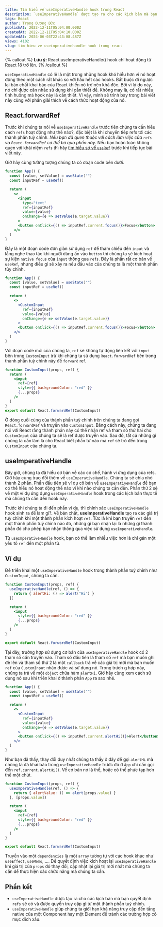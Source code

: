 ```yaml
---
title: Tìm hiểu về useImperativeHandle hook trong React
description: `useImperativeHandle` được tạo ra cho các kịch bản mà bạn quyết định `refs` sẽ có và được quyền truy cập gì từ một thành phần tuỳ chỉnh.
tags: React
author: Trọng Dương Đức
publishAt: 2022-12-11T05:04:00.000Z
createdAt: 2022-12-11T05:04:10.000Z
updatedAt: 2024-06-03T22:43:08.487Z
views: 4102
slug: tim-hieu-ve-useimperativehandle-hook-trong-react
---
```


{% callout %}
**Lưu ý:** React.useImperativeHandle() hook chỉ hoạt động từ React 18 trở lên.
{% /callout %}

`useImperativeHandle` có lẽ là một trong những hook khó hiểu hơn vì nó hoạt động theo một cách rất khác so với hầu hết các hooks. Bắt buộc đi ngược lại bản chất khai báo của React khiến nó trở nên khá độc. Bởi vì lý do này, nó chỉ được cân nhắc sử dụng khi cần thiết để. Không may là, có rất nhiều tình huống mà hook này là cần thiết. Vì vậy, mình sẽ trình bày trong bài viết này cùng với phần giải thích về cách thức hoạt động của nó.

## React.forwardRef
Trước khi chúng ta nói về `useImperativeHandle` trước tiên chúng ta cần hiểu cách `refs` hoạt động như thế nào?, đặc biệt là khi chuyển tiếp refs tới các thành phần tuỳ chỉnh. *Nếu bạn đã quen thuộc với cách làm việc của `refs` và `React.forwardRef` có thể bỏ qua phần này*. Nếu bạn hoàn toàn không quen với khái niệm `refs` thì hãy [tìm hiểu sơ về `useRef`](https://codestus.com/posts/tat-ca-nhung-gi-ban-can-biet-ve-ref-trong-react) trước khi tiếp tục bài viết này.

Giờ hãy cùng tưởng tượng chúng ta có đoạn code bên dưới.

```jsx
function App() {
  const [value, setValue] = useState("")
  const inputRef = useRef()

  return (
    <>
      <input
        type="text"
        ref={inputRef}
        value={value}
        onChange={e => setValue(e.target.value)}
      >
      <button onClick={() => inputRef.current.focus()}>Focus</button>
    </>
  )
}
```

Đây là một đoạn code đơn giản sử dụng `ref` để tham chiếu đến `input` và lắng nghe thao tác khi người dùng ấn vào `button` thì chúng ta sẽ kích hoạt sự kiện `native focus` của `input` thông qua `refs`. Đây là phần rất cơ bản về `useRef`, nhưng điều gì sẽ xảy ra nếu đầu vào của chúng ta là một thành phần tùy chỉnh.

```jsx
function App() {
  const [value, setValue] = useState("")
  const inputRef = useRef()

  return (
    <>
      <CustomInput
        ref={inputRef}
        value={value}
        onChange={e => setValue(e.target.value)}
      >
      <button onClick={() => inputRef.current.focus()}>Focus</button>
    </>
  )
}
```

Với đoạn code mới của chúng ta, `ref` sẽ không tự động liên kết với `input` bên trong `CustomInput` trừ khi chúng ta sử dụng `React.forwardRef` bên trong thành phần tuỳ chỉnh này để `forward` ref.

```jsx
function CustomInput(props, ref) {
  return (
    <input
      ref={ref}
      style={{ backgroundColor: "red" }}
      {...props}
    />
  )
}
export default React.forwardRef(CustomInput)
```

Ở dòng cuối cùng của thành phần tuỳ chỉnh trên chúng ta đang gọi `React.forwardRef` và truyền vào `CustomInput`. Bằng cách này, chúng ta đang nói với React rằng thành phần này có thể nhận ref và tham số thứ hai cho `CustomInput` của chúng ta sẽ là ref được truyền vào. Sau đó, tất cả những gì chúng ta cần làm là cho React biết phần tử nào mà `ref` sẽ trỏ đến trong `CustomInput` của chúng ta.

## useImperativeHandle
Bây giờ, chúng ta đã hiểu cơ bản về các cơ chế, hành vi ứng dụng của refs. Giờ hãy cùng trao đổi thêm về `useImperativeHandle`. Chúng ta sẽ chia nhỏ thành 2 phần. Phần đầu tiên sẽ ví dụ cô bản về `useImperativeHandle` để bạn có thể hiểu nó hoạt động thế nào vì khi nào chúng ta cần đến. Phần thứ 2 sẽ về một ví dụ ứng dụng `useImperativeHandle` hook trong các kịch bản thực tế mà chúng ta cần đến hook này.

Trước khi chúng ta đi đến phần ví dụ, thì chính xác `useImperativeHandle` hook sinh ra để làm gì?. Về bản chất, **useImperativeHandle** tạo ra các giá trị tuỳ chỉnh khi một thành phần kích hoạt `ref`. Tức là khi bạn truyền `ref` đến một thành phần tuỳ chỉnh nào đó, những gì bạn nhận lại là những gì thành phần đó cho phép bạn nhận thông qua việc sử dụng `useImperativeHandle`.

Từ `useImperativeHandle` hook, bạn có thể làm nhiều việc hơn là chỉ gán một yếu tố `ref` đến một phần tử.

## Ví dụ
Để triển khai một `useImperativeHandle` hook trong thành phần tuỳ chỉnh như `CustomInput`, chúng ta cần.

```jsx
function CustomInput(props, ref) {
  useImperativeHandle(ref, () => {
    return { alertHi: () => alert("Hi") }
  })

  return (
    <input
      style={{ backgroundColor: "red" }}
      {...props}
    />
  )
}

export default React.forwardRef(CustomInput)
```

Tại đây, trường hợp sử dụng cơ bản của `useImperativeHandle` hook có 2 tham số cần truyền vào. Tham số đầu tiên là tham số `ref` mà bạn muốn ghi đè lên và tham số thứ 2 là một `callback` trả về các giá trị mới mà bạn muốn `ref` của `CustomInput` nhận được và sử dụng nó. Trong trườn g hợp này, chúng ta trả về một `object` chứa hàm `alertHi`. Giờ hãy cùng xem cách sử dụng nó sau khi triển khai ở thành phần `App` ra sao nhé.

```jsx
function App() {
  const [value, setValue] = useState("")
  const inputRef = useRef()

  return (
    <>
      <CustomInput
        ref={inputRef}
        value={value}
        onChange={e => setValue(e.target.value)}
      >
      <button onClick={() => inputRef.current.alertHi()}>Alert</button>
    </>
  )
}
```

Như bạn đã thấy, thay đổi duy nhất chúng ta thấy ở đây để gọi `alertHi` mà chúng ta đã khai báo trong `useImperativeHandle` trước đó ở `App` chỉ cần gọi đến `ref.current.alertHi()`. Về cơ bản nó là thế, hoặc có thể phức tạp hơn thế một chút.

```jsx
function CustomInput(props, ref) {
  useImperativeHandle(ref, () => {
    return { alertValue: () => alert(props.value) }
  }, [props.value])

  return (
    <input
      ref={ref}
      style={{ backgroundColor: "red" }}
      {...props}
    />
  )
}

export default React.forwardRef(CustomInput)
```

Truyền vào một `dependencies` là một `array` tương tự với các hook khác như `useEffect`, `useMemo`, .... Để quyết định việc kích hoạt lại `useImperativeHandle` khi giá trị của `props` đó thay đổi, cập nhật lại giá trị mới nhất mà chúng ta cần dể thực hiện các chức năng mà chúng ta cần.

## Phần kết
- `useImperativeHandle` được tạo ra cho các kịch bản mà bạn quyết định `refs` sẽ có và được quyền truy cập gì từ một thành phần tuỳ chỉnh.
- `useImperativeHandle` giúp chúng ta giới hạn khả năng truy cập đến tầng native của một Component hay một Element để tránh các trường hợp có mục đích xấu.
      
